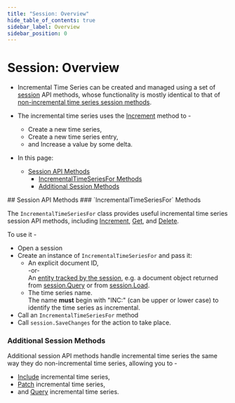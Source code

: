```yaml
---
title: "Session: Overview"
hide_table_of_contents: true
sidebar_label: Overview
sidebar_position: 0
---
```



# Session: Overview
<Admonition type="note" title="Note">

* Incremental Time Series can be created and managed using a set of 
  [session](../../../../../client-api/session/what-is-a-session-and-how-does-it-work.mdx) 
  API methods, whose functionality is mostly identical to that of 
  [non-incremental time series session methods](../../../../../document-extensions/timeseries/client-api/overview.mdx#available-time-series-session-methods).  

* The incremental time series uses the 
  [Increment](../../../../../document-extensions/timeseries/incremental-time-series/client-api/session/increment.mdx) 
  method to -  
   * Create a new time series,  
   * Create a new time series entry,  
   * and Increase a value by some delta.  

* In this page:  
  * [Session API Methods](../../../../../document-extensions/timeseries/incremental-time-series/client-api/session/overview.mdx#session-api-methods)  
     * [IncrementalTimeSeriesFor Methods](../../../../../document-extensions/timeseries/incremental-time-series/client-api/session/overview.mdx#methods)  
     * [Additional Session Methods](../../../../../document-extensions/timeseries/incremental-time-series/client-api/session/overview.mdx#additional-session-methods)  
</Admonition>
## Session API Methods
### `IncrementalTimeSeriesFor` Methods

The `IncrementalTimeSeriesFor` class provides useful incremental time series 
session API methods, including [Increment](../../../../../document-extensions/timeseries/incremental-time-series/client-api/session/increment.mdx), 
[Get](../../../../../document-extensions/timeseries/incremental-time-series/client-api/session/get.mdx), 
and [Delete](../../../../../document-extensions/timeseries/incremental-time-series/client-api/session/delete.mdx).  

To use it -  

* Open a session  
* Create an instance of `IncrementalTimeSeriesFor` and pass it:  
    * An explicit document ID,  
      -or-  
      An [entity tracked by the session](../../../../../client-api/session/loading-entities.mdx), 
      e.g. a document object returned from [session.Query](../../../../../client-api/session/querying/how-to-query.mdx) 
      or from [session.Load](../../../../../client-api/session/loading-entities.mdx#load).  
    * The time series name.  
      The name **must** begin with "INC:" (can be upper or lower case) to identify the time series as incremental.  
* Call an `IncrementalTimeSeriesFor` method  
* Call `session.SaveChanges` for the action to take place.  
### Additional Session Methods

Additional session API methods handle incremental time series the 
same way they do non-incremental time series, allowing you to -  

* [Include](../../../../../document-extensions/timeseries/client-api/session/include/overview.mdx) incremental time series,  
* [Patch](../../../../../document-extensions/timeseries/client-api/session/patch.mdx) incremental time series,  
* and [Query](../../../../../document-extensions/timeseries/client-api/session/querying.mdx) incremental time series.  




